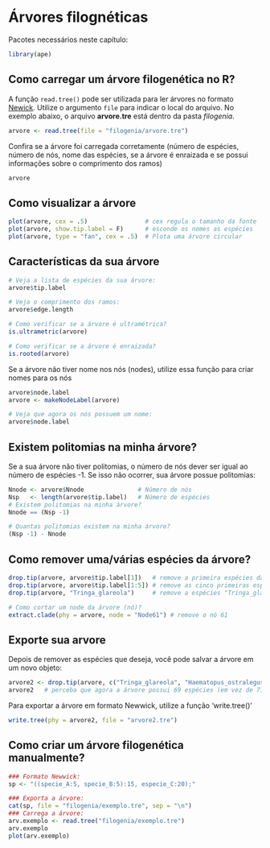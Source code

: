 # Árvores filognéticas

Pacotes necessários neste capítulo:
```r
library(ape)
```

## Como carregar um árvore filogenética no R?

A função `read.tree()` pode ser utilizada para ler árvores no formato [Newick](https://en.wikipedia.org/wiki/Newick_format). Utilize o argumento `file` para 
indicar o local do arquivo. No exemplo abaixo, o arquivo __arvore.tre__ está dentro da pasta 
_filogenia_.
 
```r
arvore <- read.tree(file = "filogenia/arvore.tre")
```

Confira se a árvore foi carregada corretamente (número de espécies,
número de nós, nome das espécies, se a árvore é enraizada e se
possui informações sobre o comprimento dos ramos)

```r
arvore
```

## Como visualizar a árvore
```r
plot(arvore, cex = .5)                # cex regula o tamanho da fonte 
plot(arvore, show.tip.label = F)      # esconde os nomes as espécies
plot(arvore, type = "fan", cex = .5)  # Plota uma árvore circular
```

## Características da sua árvore

```r
# Veja a lista de espécies da sua árvore:
arvore$tip.label

# Veja o comprimento dos ramos:
arvore$edge.length

# Como verificar se a árvore é ultramétrica?
is.ultrametric(arvore)

# Como verificar se a árvore é enraizada?
is.rooted(arvore)

```

Se a árvore não tiver nome nos nós (nodes), utilize essa função para criar nomes para os nós

```r
arvore$node.label
arvore <- makeNodeLabel(arvore) 

# Veja que agora os nós possuem um nome:
arvore$node.label
```

##  Existem politomias na minha árvore?

Se a sua árvore não tiver politomias, o número de nós dever ser igual ao
número de espécies -1. Se isso não ocorrer, sua árvore possue politomias:

```r
Nnode <- arvore$Nnode               # Número de nós
Nsp   <- length(arvore$tip.label)   # Número de espécies
# Existem politomias na minha árvore?
Nnode == (Nsp -1)

# Quantas politomias existem na minha árvore?
(Nsp -1) - Nnode
```

## Como remover uma/várias espécies da árvore?

```r
drop.tip(arvore, arvore$tip.label[1])   # remove a primeira espécies da árvore
drop.tip(arvore, arvore$tip.label[1:5]) # remove as cinco primeiras espécies
drop.tip(arvore, "Tringa_glareola")     # remove a espécies "Tringa_glareola"

# Como cortar um node da árvore (nó)?
extract.clade(phy = arvore, node = "Node61") # remove o nó 61
```

## Exporte sua arvore

Depois de remover as espécies que deseja, você pode salvar a árvore em um novo objeto:

```r
arvore2 <- drop.tip(arvore, c("Tringa_glareola", "Haematopus_ostralegus"))
arvore2   # perceba que agora a árvore possui 69 espécies (em vez de 71)
```

Para exportar a árvore em formato Newwick, utilize a função 'write.tree()'
```r
write.tree(phy = arvore2, file = "arvore2.tre")
```

## Como criar um árvore filogenética manualmente?
```r
### Formato Newwick: 
sp <- "((specie_A:5, specie_B:5):15, especie_C:20);"

### Exporta a árvore:
cat(sp, file = "filogenia/exemplo.tre", sep = "\n")
### Carrega a árvore:
arv.exemplo <- read.tree("filogenia/exemplo.tre")
arv.exemplo
plot(arv.exemplo)
```


